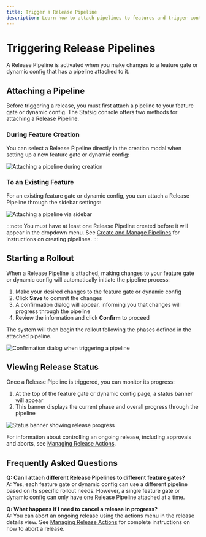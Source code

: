 ```yaml
---
title: Trigger a Release Pipeline
description: Learn how to attach pipelines to features and trigger controlled rollouts
---
```


# Triggering Release Pipelines

A Release Pipeline is activated when you make changes to a feature gate or dynamic config that has a pipeline attached to it.

## Attaching a Pipeline

Before triggering a release, you must first attach a pipeline to your feature gate or dynamic config. The Statsig console offers two methods for attaching a Release Pipeline.

### During Feature Creation

You can select a Release Pipeline directly in the creation modal when setting up a new feature gate or dynamic config:

<Frame>
  <img src="/img/release-pipeline/modal-attach.png" alt="Attaching a pipeline during creation" />
</Frame>

### To an Existing Feature

For an existing feature gate or dynamic config, you can attach a Release Pipeline through the sidebar settings:

<Frame>
  <img src="/img/release-pipeline/sidebar-attach.png" alt="Attaching a pipeline via sidebar" />
</Frame>

:::note
You must have at least one Release Pipeline created before it will appear in the dropdown menu. See [Create and Manage Pipelines](/release-pipeline/create-and-manage) for instructions on creating pipelines.
:::

## Starting a Rollout

When a Release Pipeline is attached, making changes to your feature gate or dynamic config will automatically initiate the pipeline process:

1. Make your desired changes to the feature gate or dynamic config
2. Click **Save** to commit the changes
3. A confirmation dialog will appear, informing you that changes will progress through the pipeline
4. Review the information and click **Confirm** to proceed

The system will then begin the rollout following the phases defined in the attached pipeline.

<Frame>
  <img src="/img/release-pipeline/trigger.png" alt="Confirmation dialog when triggering a pipeline" />
</Frame>

## Viewing Release Status

Once a Release Pipeline is triggered, you can monitor its progress:

1. At the top of the feature gate or dynamic config page, a status banner will appear
2. This banner displays the current phase and overall progress through the pipeline

<Frame>
  <img src="/img/release-pipeline/view-status.png" alt="Status banner showing release progress" />
</Frame>

For information about controlling an ongoing release, including approvals and aborts, see [Managing Release Actions](/release-pipeline/actions).

## Frequently Asked Questions

**Q: Can I attach different Release Pipelines to different feature gates?**  
A: Yes, each feature gate or dynamic config can use a different pipeline based on its specific rollout needs. However, a single feature gate or dynamic config can only have one Release Pipeline attached at a time.

**Q: What happens if I need to cancel a release in progress?**  
A: You can abort an ongoing release using the actions menu in the release details view. See [Managing Release Actions](/release-pipeline/actions) for complete instructions on how to abort a release.
